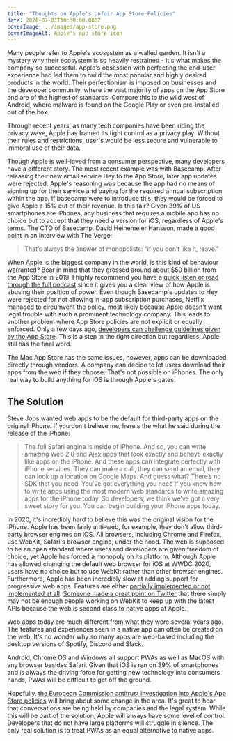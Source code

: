 ```yaml
---
title: "Thoughts on Apple's Unfair App Store Policies"
date: 2020-07-01T10:30:00.000Z
coverImage: ../images/app-store.png
coverImageAlt: Apple's app store icon
---
```


Many people refer to Apple's ecosystem as a walled garden. It isn't a mystery why their ecosystem is so heavily restrained - it's what makes the company so successful. Apple's obsession with perfecting the end-user experience had led them to build the most popular and highly desired products in the world. Their perfectionism is imposed on businesses and the developer community, where the vast majority of apps on the App Store and are of the highest of standards. Compare this to the wild west of Android, where malware is found on the Google Play or even pre-installed out of the box.

Through recent years, as many tech companies have been riding the privacy wave, Apple has framed its tight control as a privacy play. Without their rules and restrictions, user's would be less secure and vulnerable to immoral use of their data.

Though Apple is well-loved from a consumer perspective, many developers have a different story. The most recent example was with Basecamp. After releasing their new email service Hey to the App Store, later app updates were rejected. Apple's reasoning was because the app had no means of signing up for their service and paying for the required annual subscription within the app. If basecamp were to introduce this, they would be forced to give Apple a 15% cut of their revenue. Is this fair? Given 39% of US smartphones are iPhones, any business that requires a mobile app has no choice but to accept that they need a version for iOS, regardless of Apple's terms. The CTO of Basecamp, David Heinemeier Hansson, made a good point in an interview with The Verge:

> That’s always the answer of monopolists: “if you don’t like it, leave.”

When Apple is the biggest company in the world, is this kind of behaviour warranted? Bear in mind that they grossed around about \$50 billion from the App Store in 2019. I highly recommend you have a [quick listen or read through the full podcast](https://www.theverge.com/2020/6/18/21295778/apple-app-store-hey-email-fees-policies-antitrust-wwdc-2020) since it gives you a clear view of how Apple is abusing their position of power. Even though Basecamp's updates to Hey were rejected for not allowing in-app subscription purchases, Netflix managed to circumvent the policy, most likely because Apple doesn't want legal trouble with such a prominent technology company. This leads to another problem where App Store policies are not explicit or equally enforced. Only a few days ago, [developers can challenge guidelines given by the App Store](https://www.apple.com/newsroom/2020/06/apple-reveals-new-developer-technologies-to-foster-the-next-generation-of-apps/). This is a step in the right direction but regardless, Apple still has the final word.

The Mac App Store has the same issues, however, apps can be downloaded directly through vendors. A company can decide to let users download their apps from the web if they choose. That's not possible on iPhones. The only real way to build anything for iOS is through Apple's gates.

## The Solution

Steve Jobs wanted web apps to be the default for third-party apps on the original iPhone. If you don't believe me, here's the what he said during the release of the iPhone:

> The full Safari engine is inside of iPhone. And so, you can write amazing Web 2.0 and Ajax apps that look exactly and behave exactly like apps on the iPhone. And these apps can integrate perfectly with iPhone services. They can make a call, they can send an email, they can look up a location on Google Maps. And guess what? There’s no SDK that you need! You’ve got everything you need if you know how to write apps using the most modern web standards to write amazing apps for the iPhone today. So developers, we think we’ve got a very sweet story for you. You can begin building your iPhone apps today.

In 2020, it's incredibly hard to believe this was the original vision for the iPhone. Apple has been fairly anti-web, for example, they don't allow third-party browser engines on iOS. All browsers, including Chrome and Firefox, use WebKit, Safari's browser engine, under the hood. The web is supposed to be an open standard where users and developers are given freedom of choice, yet Apple has forced a monopoly on its platform. Although Apple has allowed changing the default web browser for iOS at WWDC 2020, users have no choice but to use WebKit rather than other browser engines. Furthermore, Apple has been incredibly slow at adding support for progressive web apps. Features are either [partially implemented or not implemented at all](https://caniuse.com/#feat=web-app-manifest). [Someone made a great point on Twitter](https://twitter.com/WebReflection/status/1277649922301595649) that there simply may not be enough people working on WebKit to keep up with the latest APIs because the web is second class to native apps at Apple.

Web apps today are much different from what they were several years ago. The features and experiences seen in a native app can often be created on the web. It's no wonder why so many apps are web-based including the desktop versions of Spotify, Discord and Slack.

Android, Chrome OS and Windows all support PWAs as well as MacOS with any browser besides Safari. Given that iOS is ran on 39% of smartphones and is always the driving force for getting new technology into consumers hands, PWAs will be difficult to get off the ground.

Hopefully, [the European Commission antitrust investigation into Apple's App Store policies](https://ec.europa.eu/commission/presscorner/detail/en/ip_20_1073) will bring about some change in the area. It's great to hear that conversations are being held by companies and the legal system. While this will be part of the solution, Apple will always have some level of control. Developers that do not have large platforms will struggle in silence. The only real solution is to treat PWAs as an equal alternative to native apps.
